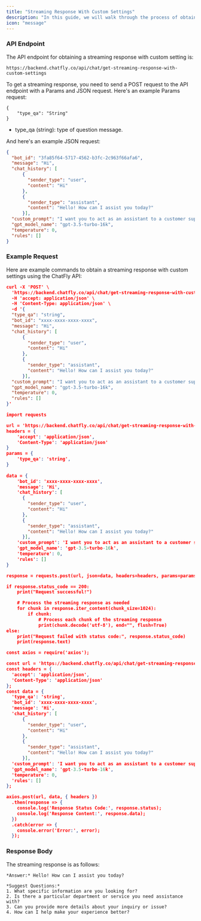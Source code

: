 ```yaml
---
title: "Streaming Response With Custom Settings"
description: "In this guide, we will walk through the process of obtaining a streaming response from the ChatFly API with the custom your settings."
icon: "message"
---
```


### API Endpoint

The API endpoint for obtaining a streaming response with custom setting is:
```
https://backend.chatfly.co/api/chat/get-streaming-response-with-custom-settings
```
To get a streaming response, you need to send a POST request to the API endpoint with a Params and JSON request. 
Here's an example Params request:
```params
{
    "type_qa": "String"
}
```
- type_qa (string): type of question message.

And here's an example JSON request:

```json
{
  "bot_id": "3fa85f64-5717-4562-b3fc-2c963f66afa6",
  "message": "Hi",
  "chat_history": [
      {
        "sender_type": "user",
        "content": "Hi"
      },
      {
        "sender_type": "assistant",
        "content": "Hello! How can I assist you today?"
      }],
  "custom_prompt": "I want you to act as an assistant to a customer support agent by writing email responses...",
  "gpt_model_name": "gpt-3.5-turbo-16k",
  "temperature": 0,
  "rules": []
}
```

### Example Request
Here are example commands to obtain a streaming response with custom settings using the ChatFly API:

<CodeGroup>

```json curl
curl -X 'POST' \
  'https://backend.chatfly.co/api/chat/get-streaming-response-with-custom-settings' \
  -H 'accept: application/json' \
  -H 'Content-Type: application/json' \
  -d '{
  "type_qa": "string",
  "bot_id": "xxxx-xxxx-xxxx-xxxx",
  "message": "Hi",
  "chat_history": [
      {
        "sender_type": "user",
        "content": "Hi"
      },
      {
        "sender_type": "assistant",
        "content": "Hello! How can I assist you today?"
      }],
  "custom_prompt": "I want you to act as an assistant to a customer support agent by writing email responses...",
  "gpt_model_name": "gpt-3.5-turbo-16k",
  "temperature": 0,
  "rules": []
}'
```

```json python
import requests

url = 'https://backend.chatfly.co/api/chat/get-streaming-response-with-custom-settings'
headers = {
    'accept': 'application/json',
    'Content-Type': 'application/json'
}
params = {
    'type_qa': 'string',
}
    
data = {
    'bot_id': 'xxxx-xxxx-xxxx-xxxx',
    'message': 'Hi',
    'chat_history': [
      {
        "sender_type": "user",
        "content": "Hi"
      },
      {
        "sender_type": "assistant",
        "content": "Hello! How can I assist you today?"
      }],
    'custom_prompt': 'I want you to act as an assistant to a customer support agent by writing email responses...',
    'gpt_model_name': 'gpt-3.5-turbo-16k',
    'temperature': 0,
    'rules': []
}

response = requests.post(url, json=data, headers=headers, params=params, stream=True)

if response.status_code == 200:
    print("Request successful!")

    # Process the streaming response as needed
    for chunk in response.iter_content(chunk_size=1024):
        if chunk:
            # Process each chunk of the streaming response
            print(chunk.decode('utf-8'), end="", flush=True)
else:
    print("Request failed with status code:", response.status_code)
    print(response.text)
```

```json javascript
const axios = require('axios');

const url = 'https://backend.chatfly.co/api/chat/get-streaming-response-with-custom-settings';
const headers = {
  'accept': 'application/json',
  'Content-Type': 'application/json'
};
const data = {
  'type_qa': 'string',
  'bot_id': 'xxxx-xxxx-xxxx-xxxx',
  'message': 'Hi',
  'chat_history': [
      {
        "sender_type": "user",
        "content": "Hi"
      },
      {
        "sender_type": "assistant",
        "content": "Hello! How can I assist you today?"
      }],
  'custom_prompt': 'I want you to act as an assistant to a customer support agent by writing email responses...',
  'gpt_model_name': 'gpt-3.5-turbo-16k',
  'temperature': 0,
  'rules': []
};

axios.post(url, data, { headers })
  .then(response => {
    console.log('Response Status Code:', response.status);
    console.log('Response Content:', response.data);
  })
  .catch(error => {
    console.error('Error:', error);
  });
```

</CodeGroup>

### Response Body

The streaming response is as follows:
```
*Answer:* Hello! How can I assist you today? 

*Suggest Questions:*
1. What specific information are you looking for?
2. Is there a particular department or service you need assistance with?
3. Can you provide more details about your inquiry or issue?
4. How can I help make your experience better?
```